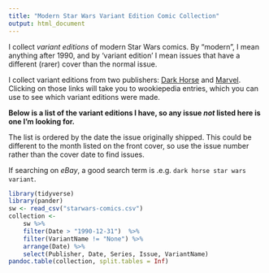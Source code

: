 ```yaml
---
title: "Modern Star Wars Variant Edition Comic Collection"
output: html_document
---
```


I collect _variant editions_ of modern Star Wars comics. By "modern", I mean anything after 1990, and by 'variant edition' I mean issues that have a different (rarer) cover than the normal issue. 

I collect variant editions from two publishers: [Dark Horse](https://starwars.fandom.com/wiki/Dark_Horse_Comics) and [Marvel](https://starwars.fandom.com/wiki/Category:Marvel_Comics). Clicking on those links will take you to wookiepedia entries, which you can use to see which variant editions were made. 

**Below is a list of the variant editions I have, so any issue _not_ listed here is one I'm looking for.** 

The list is ordered by the date the issue originally shipped. This could be different to the month listed on the front cover, so use the issue number rather than the cover date to find issues.

If searching on _eBay_, a good search term is .e.g. `dark horse star wars variant`.


```r
library(tidyverse)
library(pander)
sw <- read_csv("starwars-comics.csv")
collection <-
    sw %>%
    filter(Date > "1990-12-31")  %>%
	filter(VariantName != "None") %>%
	arrange(Date) %>% 
    select(Publisher, Date, Series, Issue, VariantName)
pandoc.table(collection, split.tables = Inf)
```




